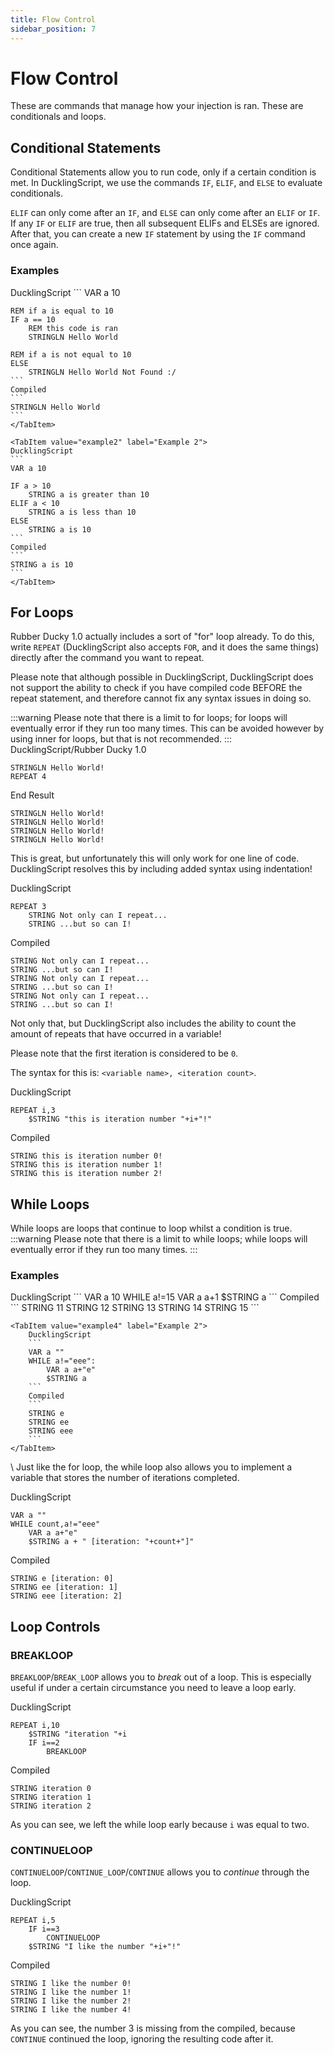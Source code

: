 ```yaml
---
title: Flow Control
sidebar_position: 7
---
```



# Flow Control
These are commands that manage how your injection is ran. These are conditionals and loops.

## Conditional Statements
Conditional Statements allow you to run code, only if a certain condition is met. In DucklingScript, we use the commands `IF`, `ELIF`, and `ELSE` to evaluate conditionals.

`ELIF` can only come after an `IF`, and `ELSE` can only come after an `ELIF` or `IF`. If any `IF` or `ELIF` are true, then all subsequent ELIFs and ELSEs are ignored. After that, you can create a new `IF` statement by using the `IF` command once again.

### Examples
<Tabs>
    <TabItem value="example1" label="Example 1" default>
    DucklingScript
    ```
    VAR a 10

    REM if a is equal to 10
    IF a == 10
        REM this code is ran
        STRINGLN Hello World

    REM if a is not equal to 10
    ELSE 
        STRINGLN Hello World Not Found :/
    ```
    Compiled
    ```
    STRINGLN Hello World
    ```
    </TabItem>

    <TabItem value="example2" label="Example 2">
    DucklingScript
    ```
    VAR a 10

    IF a > 10
        STRING a is greater than 10
    ELIF a < 10
        STRING a is less than 10
    ELSE
        STRING a is 10
    ```
    Compiled
    ```
    STRING a is 10
    ```
    </TabItem>
</Tabs>

## For Loops
Rubber Ducky 1.0 actually includes a sort of "for" loop already. To do this, write `REPEAT` (DucklingScript also accepts `FOR`, and it does the same things) directly after the command you want to repeat.

Please note that although possible in DucklingScript, DucklingScript does not support the ability to check if you have compiled code BEFORE the repeat statement, and therefore cannot fix any syntax issues in doing so.

:::warning
Please note that there is a limit to for loops; for loops will eventually error if they run too many times. This can be avoided however by using inner for loops, but that is not recommended.
:::
DucklingScript/Rubber Ducky 1.0
```
STRINGLN Hello World!
REPEAT 4
```
End Result
```
STRINGLN Hello World!
STRINGLN Hello World!
STRINGLN Hello World!
STRINGLN Hello World!
```
This is great, but unfortunately this will only work for one line of code. DucklingScript resolves this by including added syntax using indentation!

DucklingScript
```
REPEAT 3
    STRING Not only can I repeat...
    STRING ...but so can I!
```
Compiled
```
STRING Not only can I repeat...
STRING ...but so can I!
STRING Not only can I repeat...
STRING ...but so can I!
STRING Not only can I repeat...
STRING ...but so can I!
```
Not only that, but DucklingScript also includes the ability to count the amount of repeats that have occurred in a variable!

Please note that the first iteration is considered to be `0`.

The syntax for this is: `<variable name>, <iteration count>`.

DucklingScript
```
REPEAT i,3
    $STRING "this is iteration number "+i+"!" 
```
Compiled
```
STRING this is iteration number 0!
STRING this is iteration number 1!
STRING this is iteration number 2!
```

## While Loops
While loops are loops that continue to loop whilst a condition is true.
:::warning
Please note that there is a limit to while loops; while loops will eventually error if they run too many times.
:::

### Examples
<Tabs>
    <TabItem value="example3" label="Example 1" default>
        DucklingScript
        ```
        VAR a 10
        WHILE a!=15
            VAR a a+1
            $STRING a
        ```
        Compiled
        ```
        STRING 11
        STRING 12
        STRING 13
        STRING 14
        STRING 15
        ```
    </TabItem>

    <TabItem value="example4" label="Example 2">
        DucklingScript
        ```
        VAR a ""
        WHILE a!="eee":
            VAR a a+"e"
            $STRING a
        ```
        Compiled
        ```
        STRING e
        STRING ee
        STRING eee
        ```
    </TabItem>
</Tabs>
\
Just like the for loop, the while loop also allows you to implement a variable that stores the number of iterations completed.

DucklingScript
```
VAR a ""
WHILE count,a!="eee"
    VAR a a+"e"
    $STRING a + " [iteration: "+count+"]" 
```
Compiled
```
STRING e [iteration: 0]
STRING ee [iteration: 1]
STRING eee [iteration: 2]
```

## Loop Controls
### BREAKLOOP
`BREAKLOOP`/`BREAK_LOOP` allows you to *break* out of a loop. This is especially useful if under a certain circumstance you need to leave a loop early.

DucklingScript
```
REPEAT i,10
    $STRING "iteration "+i
    IF i==2
        BREAKLOOP
```
Compiled
```
STRING iteration 0
STRING iteration 1
STRING iteration 2
```
As you can see, we left the while loop early because `i` was equal to two.

### CONTINUELOOP
`CONTINUELOOP`/`CONTINUE_LOOP`/`CONTINUE` allows you to *continue* through the loop.

DucklingScript
```
REPEAT i,5
    IF i==3
        CONTINUELOOP
    $STRING "I like the number "+i+"!" 
```
Compiled
```
STRING I like the number 0!
STRING I like the number 1!
STRING I like the number 2!
STRING I like the number 4!
```
As you can see, the number 3 is missing from the compiled, because `CONTINUE` continued the loop, ignoring the resulting code after it.